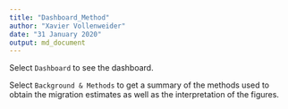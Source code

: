 ```yaml
---
title: "Dashboard_Method"
author: "Xavier Vollenweider"
date: "31 January 2020"
output: md_document
---
```

Select `Dashboard` to see the dashboard. 

Select `Background & Methods` to get a summary of the methods used to obtain the migration estimates as well as the interpretation of the figures.  